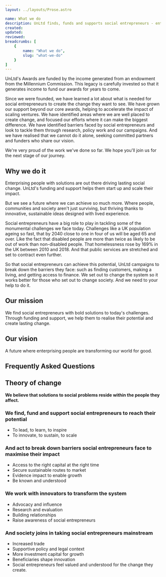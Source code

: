 ```yaml
---
layout: ../layouts/Prose.astro

name: What we do
description: UnLtd finds, funds and supports social entrepreneurs - enterprising people with solutions that change our society for the better. We were formed in 2002 by seven organisations who believed that social entrepreneurs had a much bigger contribution to make to our economy and society. We were among the first to back individuals with their own ideas to create social good.
created: 
updated: 
reviewed: 
breadcrumbs: [
    {
        name: "What we do",
        slug: "what-we-do"
    }
]
---
```



UnLtd's Awards are funded by the income generated from an endowment from the Millennium Commission. This legacy is carefully invested so that it generates income to fund our awards for years to come.

Since we were founded, we have learned a lot about what is needed for social entrepreneurs to create the change they want to see. We have grown our support beyond our core awards, helping to accelerate the impact of scaling ventures. We have identified areas where we are well placed to create change, and focused our efforts where it can make the biggest difference. We have identified barriers faced by social entrepreneurs and look to tackle them through research, policy work and our campaigns. And we have realised that we cannot do it alone, seeking committed partners and funders who share our vision.

We're very proud of the work we've done so far. We hope you'll join us for the next stage of our journey.

## Why we do it

Enterprising people with solutions are out there driving lasting social change. UnLtd's funding and support helps them start up and scale their impact.

But we see a future where we can achieve so much more. Where people, communities and society aren't just surviving, but thriving thanks to innovative, sustainable ideas designed with lived experience.

Social entrepreneurs have a big role to play in tackling some of the monumental challenges we face today. Challenges like a UK population ageing so fast, that by 2040 close to one in four of us will be aged 65 and over. Like the fact that disabled people are more than twice as likely to be out of work than non-disabled people. That homelessness rose by 169% in the UK between 2010 and 2018. And that public services are stretched and set to contract even further.

So that social entrepreneurs can achieve this potential, UnLtd campaigns to break down the barriers they face: such as finding customers, making a living, and getting access to finance. We set out to change the system so it works better for those who set out to change society. And we need to your help to do it.

## Our mission



We find social entrepreneurs with bold solutions to today's challenges. Through funding and support, we help them to realise their potential and create lasting change.

## Our vision

A future where enterprising people are transforming our world for good.

## Frequently Asked Questions

<Faq
  question="What is UnLtd?"
  answer="UnLtd is the Foundation for Social Entrepreneurs, a UK registered charity set up in 2002. We want a future where enterprising people are transforming our world for good. We call these people social entrepreneurs. We find social entrepreneurs with bold solutions to today's challenges. Through funding and support, we help them to realise their potential and create lasting change.  "
/>

<Faq
  question="What is UnLtd's purpose?"
  answer="A future where enterprising people are transforming our world for good."
/>

<Faq
  question="Who does UnLtd support?"
  answer="We support enterprising people who are transforming our world for good. We call these people social entrepreneurs and we support them at every stage of their journey. Social entrepreneurs come from all kinds of backgrounds and are seeking to deliver social solutions in many different ways. Whatever their background, one thing unites them, a passion to solve a social problem, and an entrepreneurial flair to make it happen."
/>

<Faq
  question="Where does UnLtd work?"
  answer="UnLtd works across the UK, supporting social entrepreneurs directly, as well as working with partners to back them. Although we don't do direct international work, we are the founder member of the Global Social Entrepreneurship Network, an international knowledge sharing network of agencies that support early stage social entrepreneurs."
/>

<Faq
  question="Who does UnLtd work with?"
  answer="UnLtd works directly with social entrepreneurs, and also partners with a wide variety of people and organisations to help find, fund and support social entrepreneurs. We have a number of partners who fund our work to either directly support social entrepreneurs, or to work with other supporters of social entrepreneurs. We also have a number of strategic partnerships with organisations that share similar goals, for example the Social Economy Alliance on our policy work."
/>

<Faq
  question="Why does UnLtd support social entrepreneurs to create profit with purpose businesses?"
  answer="UnLtd backs the individuals - the social entrepreneurs themselves - and their own approaches to delivering social impact. In some instances we work with social entrepreneurs to use mission locks to ensure that their social ventures remain true to their social mission and continue to deliver social impact."
/>

<Faq
  question="How is UnLtd run?"
  answer="UnLtd has a dedicated Board of Trustees who have governance oversight of UnLtd as an organisation, and the continuing management of the Millennium Awards Trust, with legal oversight from a government-appointed Protector who is a leading lawyer. The Senior Management Team consists of the Chief Executive and five directors who are responsible for the day-to-day management of the organisation. We have a brilliant team of staff who support social entrepreneurs, support our partners to support social entrepreneurs, as well as provide central services so that it all works smoothly. Meet our team and our board."
/>

<Faq
  question="How are we resourced?"
  answer="UnLtd is committed to ensuring social entrepreneurs get the resources and support they need to help them start and thrive. As a foundation, UnLtd oversees a £150m endowment called the Millennium Awards Trust. The interest raised from this endowment is used to fund UnLtd's work to help social entrepreneurs in the UK. This can only reach a small proportion of the people who want to start up as social entrepreneurs, so Unltd raises additional funds for social entrepreneurs from a range of trusts, foundations, institutions and corporates."
/>

<Faq
  question="How are the MAT funds invested?"
  answer="The Board of UnLtd, in its capacity as Trustee of the Millennium Awards Trust, is responsible for the investment of the endowment. We delegate to an expert investment committee the tasks of advising us on the full range of investment issues including policy, strategy, the appointment and monitoring of professional advisers, and the monitoring of performance. We invest so as to meet the various different objectives of the Trust Deed. In practice, this involves investing across a number of different asset classes, balancing expected return, volatility, income and operational considerations. We review strategic asset allocation formally every five years, as part of an overall investment review. Our asset allocation aims to provide an optimum balance between stable income - necessary to meet UnLtd's operational needs - and meeting objectives stipulated in the Trust Deed of seeking to maximise financial returns and whilst also seeking to maintain the real value of the endowment. More information on our investment approach can be found in our Annual Report and Accounts."
/>

## Theory of change

**We believe that solutions to social problems reside within the people they affect.**

### We find, fund and support social entrepreneurs to reach their potential

- To lead, to learn, to inspire
- To innovate, to sustain, to scale


### And act to break down barriers social entrepreneurs face to maximise their impact

- Access to the right capital at the right time
- Secure sustainable routes to market
- Evidence impact to enable growth
- Be known and understood

### We work with innovators to transform the system

- Advocacy and influence
- Research and evaluation
- Building relationships
- Raise awareness of social entrepreneurs

### And society joins in taking social entrepreneurs mainstream

- Increased trade
- Supportive policy and legal context
- More investment capital for growth
- Beneficiaries shape innovation
- Social entrepreneurs feel valued and understood for the change they create.